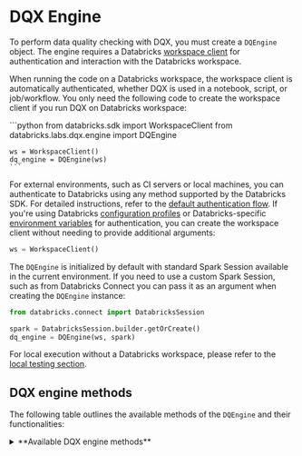 
# DQX Engine

To perform data quality checking with DQX, you must create a `DQEngine` object.
The engine requires a Databricks [workspace client](https://docs.databricks.com/aws/en/dev-tools/sdk-python) for authentication and interaction with the Databricks workspace.

When running the code on a Databricks workspace, the workspace client is automatically authenticated, whether DQX is used in a notebook, script, or job/workflow.
You only need the following code to create the workspace client if you run DQX on Databricks workspace:

<Tabs>
  <TabItem value="Python" label="Python" default>
    ```python
    from databricks.sdk import WorkspaceClient
    from databricks.labs.dqx.engine import DQEngine

    ws = WorkspaceClient()
    dq_engine = DQEngine(ws)
    ```
  </TabItem>
</Tabs>

For external environments, such as CI servers or local machines, you can authenticate to Databricks using any method supported by the Databricks SDK. For detailed instructions, refer to the [default authentication flow](https://databricks-sdk-py.readthedocs.io/en/latest/authentication.html#default-authentication-flow).
If you're using Databricks [configuration profiles](https://docs.databricks.com/dev-tools/auth.html#configuration-profiles) or Databricks-specific [environment variables](https://docs.databricks.com/dev-tools/auth.html#environment-variables) for authentication, you can create the workspace client without needing to provide additional arguments:
```python
ws = WorkspaceClient()
```

The `DQEngine` is initialized by default with standard Spark Session available in the current environment.
If you need to use a custom Spark Session, such as from Databricks Connect you can pass it as an argument when creating the `DQEngine` instance:
```python
from databricks.connect import DatabricksSession

spark = DatabricksSession.builder.getOrCreate()
dq_engine = DQEngine(ws, spark)
```

For local execution without a Databricks workspace, please refer to the [local testing section](/docs/reference/testing/#local-testing-with-dqengine).

## DQX engine methods

The following table outlines the available methods of the `DQEngine` and their functionalities:

<details style={{ backgroundColor: 'transparent', color: 'neutral' }}>
<summary>**Available DQX engine methods**</summary>
| Method                                         | Description                                                                                                                                                                                                             | Arguments                                                                                                                                                                                                                                                                                                                                                                                                                                                                                                                                                                                                                                         | Supports local execution                  |
| ---------------------------------------------- | ----------------------------------------------------------------------------------------------------------------------------------------------------------------------------------------------------------------------- | ------------------------------------------------------------------------------------------------------------------------------------------------------------------------------------------------------------------------------------------------------------------------------------------------------------------------------------------------------------------------------------------------------------------------------------------------------------------------------------------------------------------------------------------------------------------------------------------------------------------------------------------------- | ----------------------------------------- |
| `apply_checks`                                 | Applies quality checks to the DataFrame and returns a DataFrame with reporting columns.                                                                                                                                 | `df`: DataFrame to check; `checks`: List of checks defined using DQX classes, each check is an instance of the DQRule class; `ref_dfs`: Reference dataframes to use in the checks, if applicable.                                                                                                                                                                                                                                                                                                                                                                                                                                                 | Yes                                       |
| `apply_checks_and_split`                       | Applies quality checks to the DataFrame and returns valid and invalid (quarantine) DataFrames with reporting columns.                                                                                                   | `df`: DataFrame to check; `checks`: List of checks defined using DQX classes, each check is an instance of the DQRule class; `ref_dfs`: Reference dataframes to use in the checks, if applicable.                                                                                                                                                                                                                                                                                                                                                                                                                                                 | Yes                                       |
| `apply_checks_and_save_in_table`               | Applies quality checks using DQRule objects and writes results to valid and invalid Delta table(s) with reporting columns.                                                                                              | `input_config`: `InputConfig` object with the table name and options for reading the input data; `checks`: List of checks defined using DQX classes, each check is an instance of the DQRule class; `output_config`: `OutputConfig` object with the table name, output mode, and options for the output data; `quarantine_config`: `OutputConfig` object with the table name, output mode, and options for the quarantine data - if provided, data will be split; `ref_dfs`: Reference dataframes to use in the checks, if applicable.                                                                                                            | No                                        |
| `apply_checks_by_metadata`                     | Applies quality checks defined as a dictionary to the DataFrame and returns a DataFrame with reporting columns.                                                                                                         | `df`: DataFrame to check; `checks`: List of checks defined as dictionary; `custom_check_functions`: Optional dictionary with custom check functions (e.g., globals() of the calling module); `ref_dfs`: Reference dataframes to use in the checks, if applicable.                                                                                                                                                                                                                                                                                                                                                                                 | Yes                                       |
| `apply_checks_by_metadata_and_split`           | Applies quality checks defined as a dictionary and returns valid and invalid (quarantine) DataFrames.                                                                                                                   | `df`: DataFrame to check; `checks`: List of checks defined as dictionary; `custom_check_functions`: Optional dictionary with custom check functions (e.g., globals() of the calling module); `ref_dfs`: Reference dataframes to use in the checks, if applicable.                                                                                                                                                                                                                                                                                                                                                                                 | Yes                                       |
| `apply_checks_by_metadata_and_save_in_table`   | Applies quality checks defined as a dictionary and writes results to valid and invalid Delta table(s) with reporting columns.                                                                                           | `input_config`: `InputConfig` object with the table name and options for reading the input data; `checks`: List of checks defined as dictionary; `output_config`: `OutputConfig` object with the table name, output mode, and options for the output data; `quarantine_config`: `OutputConfig` object with the table name, output mode, and options for the quarantine data - if provided, data will be split; `custom_check_functions`: Optional dictionary with custom check functions;  `ref_dfs`: Reference dataframes to use in the checks, if applicable.                                                                                   | No                                        |
| `validate_checks`                              | Validates the provided quality checks to ensure they conform to the expected structure and types.                                                                                                                       | `checks`: List of checks to validate; `custom_check_functions`: Optional dictionary of custom check functions that can be used.                                                                                                                                                                                                                                                                                                                                                                                                                                                                                                                   | Yes                                       |
| `get_invalid`                                  | Retrieves records from the DataFrame that violate data quality checks (records with warnings and errors).                                                                                                               | `df`: Input DataFrame.                                                                                                                                                                                                                                                                                                                                                                                                                                                                                                                                                                                                                            | Yes                                       |
| `get_valid`                                    | Retrieves records from the DataFrame that pass all data quality checks.                                                                                                                                                 | `df`: Input DataFrame.                                                                                                                                                                                                                                                                                                                                                                                                                                                                                                                                                                                                                            | Yes                                       |
| `load_checks`                                  | Loads quality rules (checks) from storage. Multiple storage types are supported including tables, files or workspace files, installation-specific sources where the location is inferred automatically from run config  | `config`: Storage configuration for loading checks from a storage, i.e. `FileChecksStorageConfig`: file in the local filesystem (YAML or JSON); `WorkspaceFileChecksStorageConfig`: file in the workspace (YAML or JSON); `TableChecksStorageConfig`: a table; `InstallationChecksStorageConfig`: storage defined in the installation context, using either the `checks_table` or `checks_file` field from the run configuration. See more details below.                                                                                                                                                                                         | Yes (only with `FileChecksStorageConfig`) |
| `save_checks`                                  | Saves quality rules (checks) to storage. Multiple storage types are supported including tables, files or workspace files, installation-specific targets where the location is inferred automatically from run config    | `checks`: List of checks defined as dictionary; `config`: Storage configuration for saving checks in a storage, i.e. `FileChecksStorageConfig`: file in the local filesystem (YAML or JSON); `WorkspaceFileChecksStorageConfig`: file in the workspace (YAML or JSON); `TableChecksStorageConfig`: a table; `InstallationChecksStorageConfig`: storage defined in the installation context, using either the `checks_table` or `checks_file` field from the run configuration. See more details below.                                                                                                                                            | Yes (only with `FileChecksStorageConfig`) |
| `save_results_in_table`                        | Save quality checking results in delta table(s).                                                                                                                                                                        | `output_df`: (optional) Dataframe containing the output data; `quarantine_df`: (optional) Dataframe containing the output data; `output_config`: `OutputConfig` object with the table name, output mode, and options for the output data; `quarantine_config`: `OutputConfig` object with the table name, output mode, and options for the quarantine data - if provided, data will be split; `run_config_name`: Name of the run config to use; `assume_user`: If True, assume user installation.                                                                                                                                                 | No                                        |

The 'Supports local execution' in the above table indicates which methods can be used for local testing without a Databricks workspace (see the usage in [local testing section](/docs/reference/testing/#local-testing-with-dqengine)).

`InputConfig` support the following parameters:
* `location`: The location of the input data source (e.g. table name or file path).
* `format`: The format of the input data (default is `delta`).
* `is_streaming`: Whether the input data is a streaming source (default is `False`).
* `schema`: Optional schema for the input data.
* `options`: Additional options for reading the input data, such as partitioning or merge settings.

`OutputConfig` support the following parameters:
* `location`: The location of the output data (e.g. table name).
* `format`: The format of the output data (default is `delta`).
* `mode`: The write mode for the output data (`overwrite` or `append`, default is `append`).
* `options`: Additional options for writing the output data, such as schema merge settings.
* `trigger`: Optional trigger settings for streaming output, such as `trigger={"processingTime": "10 seconds"}`.

Supported storage configurations (implementations of `BaseChecksStorageConfig`) for `load_checks` and `save_checks` methods:
* `FileChecksStorageConfig` can be used to save or load checks from the local filesystem, with fields:
    * `location`: file path in the local filesystem (JSON or YAML)
* `WorkspaceFileChecksStorageConfig` can be used to save or load checks from a workspace file, with fields:
    * `location`: workspace file path (JSON or YAML)
* `TableChecksStorageConfig` can be used to save or load checks from a table, with fields:
    * `location`: table fully qualified name
    * `run_config_name`: (optional) run configuration name to load (use "default" if not provided)
    * `mode`: (optional) write mode for saving checks (`overwrite` or `append`, default is `overwrite`). The `overwrite` mode will only replace checks for the specific run config and not all checks in the table.
* `InstallationChecksStorageConfig` can be used to save or load checks from workspace installation, with fields:
    * `location` (optional): automatically set based on the `checks_table` or `checks_file` field from the run configuration, depending on which is provided. If both are specified, `checks_table` takes precedence
    * `run_config_name` (optional) - run configuration name to load (use "default" if not provided).
    * `product_name`: name of the product/installation directory
    * `assume_user`: if True, assume user installation

</details>
